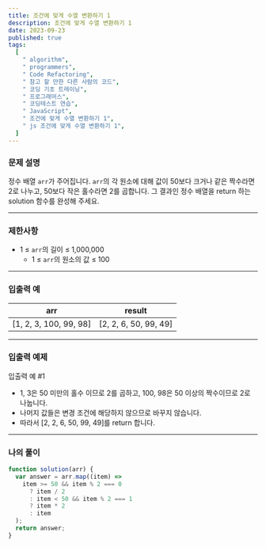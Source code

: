 ```yaml
---
title: 조건에 맞게 수열 변환하기 1
description: 조건에 맞게 수열 변환하기 1
date: 2023-09-23
published: true
tags:
  [
    " algorithm",
    " programmers",
    " Code Refactoring",
    " 참고 할 만한 다른 사람의 코드",
    " 코딩 기초 트레이닝",
    " 프로그래머스",
    " 코딩테스트 연습",
    " JavaScript",
    " 조건에 맞게 수열 변환하기 1",
    " js 조건에 맞게 수열 변환하기 1",
  ]
---
```


### 문제 설명

정수 배열 `arr`가 주어집니다. `arr`의 각 원소에 대해 값이 50보다 크거나 같은 짝수라면 2로 나누고, 50보다 작은 홀수라면 2를 곱합니다. 그 결과인 정수 배열을 return 하는 solution 함수를 완성해 주세요.

---

### 제한사항

- 1 ≤ `arr`의 길이 ≤ 1,000,000
  - 1 ≤ `arr`의 원소의 값 ≤ 100

---

### 입출력 예

| arr                    | result                |
| ---------------------- | --------------------- |
| [1, 2, 3, 100, 99, 98] | [2, 2, 6, 50, 99, 49] |

---

### 입출력 예제

입출력 예 #1

- 1, 3은 50 미만의 홀수 이므로 2를 곱하고, 100, 98은 50 이상의 짝수이므로 2로 나눕니다.
- 나머지 값들은 변경 조건에 해당하지 않으므로 바꾸지 않습니다.
- 따라서 [2, 2, 6, 50, 99, 49]를 return 합니다.

---

### 나의 풀이

```jsx
function solution(arr) {
  var answer = arr.map((item) =>
    item >= 50 && item % 2 === 0
      ? item / 2
      : item < 50 && item % 2 === 1
      ? item * 2
      : item
  );
  return answer;
}
```
